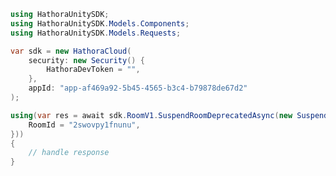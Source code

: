 ```csharp SuspendRoomDeprecated.cs
using HathoraUnitySDK;
using HathoraUnitySDK.Models.Components;
using HathoraUnitySDK.Models.Requests;

var sdk = new HathoraCloud(
    security: new Security() {
        HathoraDevToken = "",
    },
    appId: "app-af469a92-5b45-4565-b3c4-b79878de67d2"
);

using(var res = await sdk.RoomV1.SuspendRoomDeprecatedAsync(new SuspendRoomDeprecatedRequest() {
    RoomId = "2swovpy1fnunu",
}))
{
    // handle response
}
```
